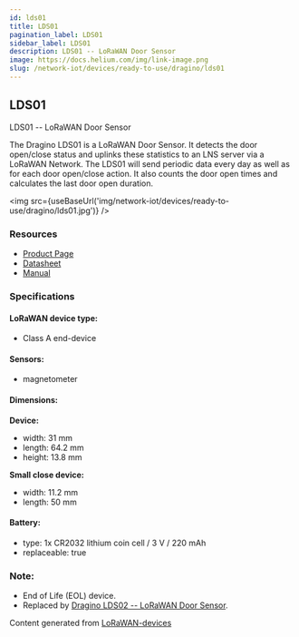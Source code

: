 ```yaml
---
id: lds01
title: LDS01
pagination_label: LDS01
sidebar_label: LDS01
description: LDS01 -- LoRaWAN Door Sensor
image: https://docs.helium.com/img/link-image.png
slug: /network-iot/devices/ready-to-use/dragino/lds01
---
```



## LDS01

LDS01 -- LoRaWAN Door Sensor

The Dragino LDS01 is a LoRaWAN Door Sensor. It detects the door open/close status and uplinks these
statistics to an LNS server via a LoRaWAN Network. The LDS01 will send periodic data every day as
well as for each door open/close action. It also counts the door open times and calculates the last
door open duration.

<img src={useBaseUrl('img/network-iot/devices/ready-to-use/dragino/lds01.jpg')} />

### Resources

- [Product Page](http://www.dragino.com/products/lora-lorawan-end-node/item/157-lds01.html)
- [Datasheet](https://www.dragino.com/downloads/downloads/LoRa_End_Node/LDS01/Datasheet_LDS01_Door_Sensor.pdf)
- [Manual](https://www.dragino.com/downloads/downloads/LoRa_End_Node/LDS01/LDS01_LoRaWAN_Door_Sensor_UserManual_v1.4.0.pdf)

### Specifications

#### LoRaWAN device type:

- Class A end-device

#### Sensors:

- magnetometer

#### Dimensions:

**Device:**

- width: 31 mm
- length: 64.2 mm
- height: 13.8 mm

**Small close device:**

- width: 11.2 mm
- length: 50 mm

#### Battery:

- type: 1x CR2032 lithium coin cell / 3 V / 220 mAh
- replaceable: true

### Note:

- End of Life (EOL) device.
- Replaced by
  [Dragino LDS02 -- LoRaWAN Door Sensor](https://www.dragino.com/products/lorawan-nb-iot-door-sensor-water-leak/item/181-lds02.html).

Content generated from [LoRaWAN-devices](https://github.com/TheThingsNetwork/lorawan-devices)
